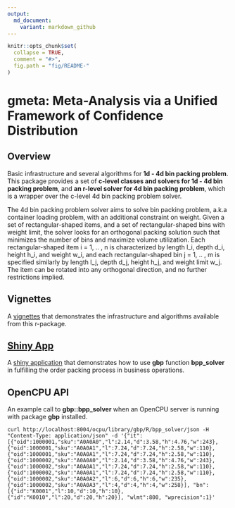 ```yaml
---
output:
  md_document:
    variant: markdown_github
---
```


<!-- README.md is generated from README.Rmd. Please edit that file -->

```r
knitr::opts_chunk$set(
  collapse = TRUE,
  comment = "#>",
  fig.path = "fig/README-"
)
```

# __gmeta: Meta-Analysis via a Unified Framework of Confidence Distribution__

## Overview

Basic infrastructure and several algorithms for __1d - 4d bin packing problem__. This package provides a set of __c-level classes and solvers for 1d - 4d bin packing problem__, and __an r-level solver for 4d bin packing problem__, which is a wrapper over the c-level 4d bin packing problem solver. 

The 4d bin packing problem solver aims to solve bin packing problem, a.k.a container loading problem, with an additional constraint on weight. Given a set of rectangular-shaped items, and a set of rectangular-shaped bins with weight limit, the solver looks for an orthogonal packing solution such that minimizes the number of bins and maximize volume utilization. Each rectangular-shaped item i = 1, .. , n is characterized by length l\_i, depth d\_i, height h\_i, and weight w\_i, and each rectangular-shaped bin j = 1, .. , m is specified similarly by length l\_j, depth d\_j, height h\_j, and weight limit w\_j. The item can be rotated into any orthogonal direction, and no further restrictions implied.

## Vignettes

A [vignettes](https://cran.r-project.org/web/packages/gbp/vignettes/gbp-vignette.html) that demonstrates the infrastructure and algorithms available from this r-package.

## [Shiny App](https://gyang.shinyapps.io/gbp_app/)

A [shiny application](https://gyang.shinyapps.io/gbp_app/) that demonstrates how to use __gbp__ function __bpp_solver__ in fulfilling the order packing process in business operations.

## OpenCPU API

An example call to __gbp::bpp_solver__ when an OpenCPU server is running with package __gbp__ installed.

```
curl http://localhost:8004/ocpu/library/gbp/R/bpp_solver/json -H "Content-Type: application/json" -d '{"it":[{"oid":1000001,"sku":"A0A0A0","l":2.14,"d":3.58,"h":4.76,"w":243},{"oid":1000001,"sku":"A0A0A1","l":7.24,"d":7.24,"h":2.58,"w":110},{"oid":1000001,"sku":"A0A0A1","l":7.24,"d":7.24,"h":2.58,"w":110},{"oid":1000002,"sku":"A0A0A0","l":2.14,"d":3.58,"h":4.76,"w":243},{"oid":1000002,"sku":"A0A0A1","l":7.24,"d":7.24,"h":2.58,"w":110},{"oid":1000002,"sku":"A0A0A1","l":7.24,"d":7.24,"h":2.58,"w":110},{"oid":1000002,"sku":"A0A0A2","l":6,"d":6,"h":6,"w":235},{"oid":1000002,"sku":"A0A0A3","l":4,"d":4,"h":4,"w":258}], "bn":[{"id":"K0001","l":10,"d":10,"h":10},{"id":"K0010","l":20,"d":20,"h":20}], "wlmt":800, "wprecision":1}'
```
